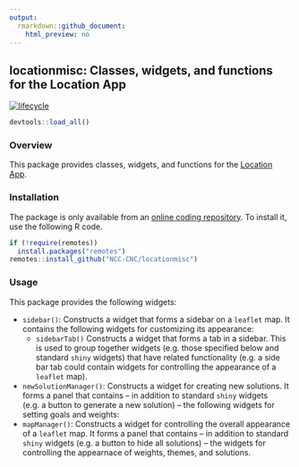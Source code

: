 ```yaml
---
output:
  rmarkdown::github_document:
    html_preview: no
---
```


<!--- README.md is generated from README.Rmd. Please edit that file -->

## locationmisc: Classes, widgets, and functions for the Location App

[![lifecycle](https://img.shields.io/badge/Lifecycle-experimental-orange.svg)](https://www.tidyverse.org/lifecycle/experimental)

```r
devtools::load_all()
```

### Overview

This package provides classes, widgets, and functions for the [Location App](https://github.com/NCC-CNC/location-app).

### Installation

The package is only available from an [online coding repository](https://github.com/NCC-CNC/locationmisc). To install it, use the following R code.

```r
if (!require(remotes))
  install.packages("remotes")
remotes::install_github("NCC-CNC/locationmisc")
```

### Usage

This package provides the following widgets:

* `sidebar()`: Constructs a widget that forms a sidebar on a `leaflet` map. It contains the following widgets for customizing its appearance:
    * `sidebarTab()` Constructs a widget that forms a tab in a sidebar. This is used to group together widgets (e.g. those specified below and standard `shiny` widgets) that have related functionality (e.g. a side bar tab could contain widgets for controlling the appearance of a `leaflet` map).
* `newSolutionManager()`: Constructs a widget for creating new solutions. It forms a panel that contains -- in addition to standard `shiny` widgets (e.g. a button to generate a new solution) -- the following widgets for setting goals and weights:
* `mapManager()`: Constructs a widget for controlling the overall appearance of a `leaflet` map. It forms a panel that contains -- in addition to standard `shiny` widgets (e.g. a button to hide all solutions) -- the widgets for controlling the appearnace of weights, themes, and solutions.
